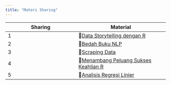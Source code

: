 ```yaml
---
title: "Materi Sharing"
---
```


::::: table-material
| Sharing | Material |
|----------------------|---------------------------|
| 1| 📂[Data Storytelling dengan R](https://drive.google.com/file/d/1f5i1FpK0B2WwipfdZ9mwF9xnEec7jJGe/view?usp=drive_link)|
| 2 | 📂[Bedah Buku NLP](https://drive.google.com/file/d/1uhbl87a6jtIfRh_9qNwGQEuzLQzYW4Qa/view?usp=drive_link) |
| 3 | 📂[Scraping Data](https://drive.google.com/file/d/1ZaIF72lnoyvJ9EIZauebLZSvu9jFu1fY/view?usp=drive_link) |
| 4 | 📂[Menambang Peluang Sukses Keahlian R](https://drive.google.com/file/d/1SbrLCnFG7RZ_br73PJymt1MBQMa7c-BJ/view?usp=drive_link) |
 5 | 📂[Analisis Regresi Linier](https://drive.google.com/file/d/1FzCW9vt0u-T1cMZk02YVb_wHg9sBk6gh/view?usp=drive_link) |

```{=html}
<style type="text/css">
    .table-material table thead tr {width: 100%;}
    .table-material table thead tr th:nth-child(1) { width: 10%; }
    .table-material table thead tr th:nth-child(2) { width: 90%; }
</style>
```
:::::